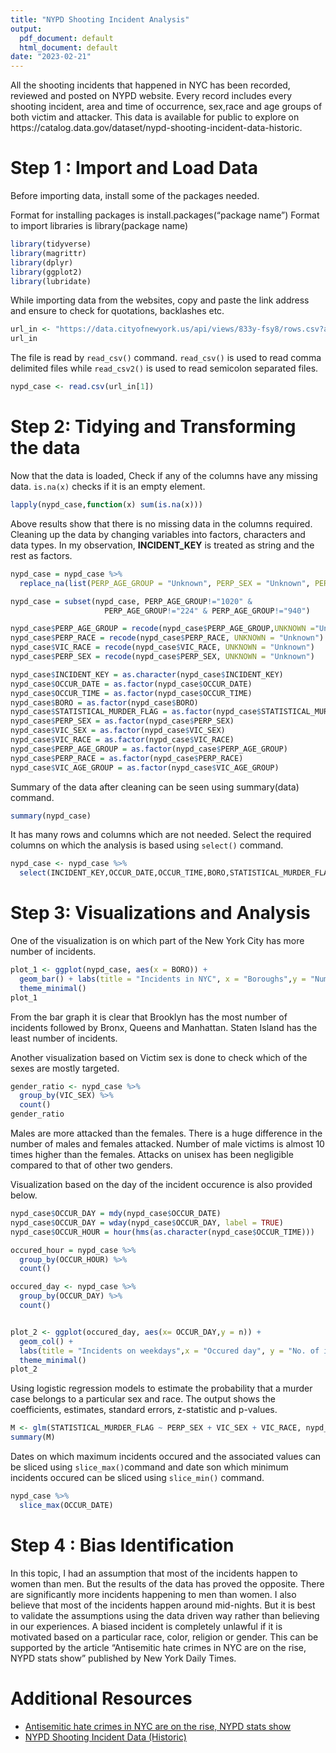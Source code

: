 ```yaml
---
title: "NYPD Shooting Incident Analysis"
output:
  pdf_document: default
  html_document: default
date: "2023-02-21"
---
```


All the shooting incidents that happened in NYC has been recorded, reviewed and posted on NYPD website. Every record includes every shooting incident, area and time of occurrence, sex,race and age groups of both victim and attacker. This data is available for public to explore on https://catalog.data.gov/dataset/nypd-shooting-incident-data-historic.

# **Step 1 : Import and Load Data**

Before importing data, install some of the packages needed.

Format for installing packages is install.packages("package name")
Format to import libraries is library(package name)

```r
library(tidyverse)
library(magrittr)
library(dplyr)
library(ggplot2)
library(lubridate)
```

While importing data from the websites, copy and paste the link address and ensure to check for quotations, backlashes etc.

```r
url_in <- "https://data.cityofnewyork.us/api/views/833y-fsy8/rows.csv?accessType=DOWNLOAD"
url_in
```

The file is read by `read_csv()` command. `read_csv()` is used to read comma delimited files while `read_csv2()` is used to read semicolon separated files.

```r
nypd_case <- read.csv(url_in[1])
```

# **Step 2: Tidying and Transforming the data**

Now that the data is loaded, Check if any of the columns have any missing data.
`is.na(x)` checks if it is an empty element.

```r
lapply(nypd_case,function(x) sum(is.na(x)))
```

Above results show that there is no missing data in the columns required. Cleaning up the data by changing variables into factors, characters and data types. In my observation, **INCIDENT_KEY** is treated as string and the rest as factors.

```r
nypd_case = nypd_case %>%
  replace_na(list(PERP_AGE_GROUP = "Unknown", PERP_SEX = "Unknown", PERP_RACE = "Unknown"))

nypd_case = subset(nypd_case, PERP_AGE_GROUP!="1020" & 
                     PERP_AGE_GROUP!="224" & PERP_AGE_GROUP!="940")

nypd_case$PERP_AGE_GROUP = recode(nypd_case$PERP_AGE_GROUP,UNKNOWN ="Unknown")
nypd_case$PERP_RACE = recode(nypd_case$PERP_RACE, UNKNOWN = "Unknown")
nypd_case$VIC_RACE = recode(nypd_case$VIC_RACE, UNKNOWN = "Unknown")
nypd_case$PERP_SEX = recode(nypd_case$PERP_SEX, UNKNOWN = "Unknown")

nypd_case$INCIDENT_KEY = as.character(nypd_case$INCIDENT_KEY)
nypd_case$OCCUR_DATE = as.factor(nypd_case$OCCUR_DATE)
nypd_case$OCCUR_TIME = as.factor(nypd_case$OCCUR_TIME)
nypd_case$BORO = as.factor(nypd_case$BORO)
nypd_case$STATISTICAL_MURDER_FLAG = as.factor(nypd_case$STATISTICAL_MURDER_FLAG)
nypd_case$PERP_SEX = as.factor(nypd_case$PERP_SEX)
nypd_case$VIC_SEX = as.factor(nypd_case$VIC_SEX)
nypd_case$VIC_RACE = as.factor(nypd_case$VIC_RACE)
nypd_case$PERP_AGE_GROUP = as.factor(nypd_case$PERP_AGE_GROUP)
nypd_case$PERP_RACE = as.factor(nypd_case$PERP_RACE)
nypd_case$VIC_AGE_GROUP = as.factor(nypd_case$VIC_AGE_GROUP)
```

Summary of the data after cleaning can be seen using summary(data) command.
```r
summary(nypd_case)
```

It has many rows and columns which are not needed. Select the required columns on which the analysis is based using `select()` command.

```r
nypd_case <- nypd_case %>%
  select(INCIDENT_KEY,OCCUR_DATE,OCCUR_TIME,BORO,STATISTICAL_MURDER_FLAG,PERP_SEX,VIC_SEX,VIC_RACE)

```




# **Step 3: Visualizations and Analysis**

One of the visualization is on which part of the New York City has more number of incidents.  

```r
plot_1 <- ggplot(nypd_case, aes(x = BORO)) + 
  geom_bar() + labs(title = "Incidents in NYC", x = "Boroughs",y = "Number of incidents")+
  theme_minimal()
plot_1
```

From the bar graph it is clear that Brooklyn has the most number of incidents followed by Bronx, Queens and Manhattan. Staten Island has the least number of incidents. 

Another visualization based on Victim sex is done to check which of the sexes are mostly targeted. 

```r
gender_ratio <- nypd_case %>%
  group_by(VIC_SEX) %>%
  count()
gender_ratio
```
Males are more attacked than the females. There is a huge difference in the number of males and females attacked. Number of male victims is almost 10 times higher than the females. Attacks on unisex has been negligible compared to that of other two genders.

Visualization based on the day of the incident occurence is also provided below. 

```r
nypd_case$OCCUR_DAY = mdy(nypd_case$OCCUR_DATE)
nypd_case$OCCUR_DAY = wday(nypd_case$OCCUR_DAY, label = TRUE)
nypd_case$OCCUR_HOUR = hour(hms(as.character(nypd_case$OCCUR_TIME)))

occured_hour = nypd_case %>%
  group_by(OCCUR_HOUR) %>%
  count()

occured_day <- nypd_case %>%
  group_by(OCCUR_DAY) %>%
  count()


plot_2 <- ggplot(occured_day, aes(x= OCCUR_DAY,y = n)) +
  geom_col() +
  labs(title = "Incidents on weekdays",x = "Occured day", y = "No. of incidents") +
  theme_minimal()
plot_2
```

Using logistic regression models to estimate the probability that a murder case belongs to a particular sex and race. The output shows the coefficients, estimates, standard errors, z-statistic and p-values. 

```r
M <- glm(STATISTICAL_MURDER_FLAG ~ PERP_SEX + VIC_SEX + VIC_RACE, nypd_case, family = "binomial") 
summary(M)
```

Dates on which maximum incidents occured and the associated values can be sliced using `slice_max()`command and date son which minimum incidents occured can be sliced using `slice_min()` command.

```r
nypd_case %>%
  slice_max(OCCUR_DATE)
```

# **Step 4 : Bias Identification**

In this topic, I had an assumption that most of the incidents happen to women than men. But the results of the data has proved the opposite. There are significantly more incidents happening to men than women. I also believe that most of the incidents happen around mid-nights. But it is best to validate the assumptions using the data driven way rather than believing in our experiences.
A biased incident is completely unlawful if it is motivated based on a particular race, color, religion or gender. This can be supported by the article "Antisemitic hate crimes in NYC are on the rise, NYPD stats show" published by New York Daily Times.

# **Additional Resources**

* [Antisemitic hate crimes in NYC are on the rise, NYPD stats show](https://www.nydailynews.com/new-york/nyc-crime/ny-nypd-crime-statistics-shootings-hate-crimes-20221205-scmippnn75dg5lpvv6wkrknvuu-story.html)
* [NYPD Shooting Incident Data (Historic)](https://catalog.data.gov/dataset/nypd-shooting-incident-data-historic)











